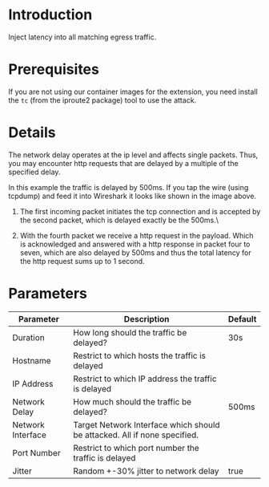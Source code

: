# Introduction

Inject latency into all matching egress traffic.

# Prerequisites

If you are not using our container images for the extension, you need install the `tc` (from the iproute2 package) tool to use the attack.

# Details

The network delay operates at the ip level and affects single packets. Thus, you may encounter http requests that are delayed by a multiple of the specified delay.

In this example the traffic is delayed by 500ms. If you tap the wire (using tcpdump) and feed it into Wireshark it looks like shown in the image above.

1. The first incoming packet initiates the tcp connection and is accepted by the second packet, which is delayed exactly be the 500ms.\

2. With the fourth packet we receive a http request in the payload. Which is acknowledged and answered with a http response in packet four to seven, which are also delayed by 500ms and thus the total latency for the http request sums up to 1 second.

# Parameters

| Parameter         | Description                                                               | Default |
|-------------------|---------------------------------------------------------------------------|---------|
| Duration          | How long should the traffic be delayed?                                   | 30s     |
| Hostname          | Restrict to which hosts the traffic is delayed                            |         |
| IP Address        | Restrict to which IP address the traffic is delayed                       |         |
| Network Delay     | How much should the traffic be delayed?                                   | 500ms   |
| Network Interface | Target Network Interface which should be attacked. All if none specified. |         |
| Port Number       | Restrict to which port number the traffic is delayed                      |         |
| Jitter            | Random +-30% jitter to network delay                                      | true    |

